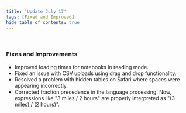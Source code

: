 ```yaml
---
title: 'Update July 17'
tags: [Fixed and Improved]
hide_table_of_contents: true
---
```



<ReleasePost>

<br />

### <FancyTitle icon={Hammer}>Fixes and Improvements</FancyTitle>

- Improved loading times for notebooks in reading mode.
- Fixed an issue with CSV uploads using drag and drop functionality.
- Resolved a problem with hidden tables on Safari where spaces were appearing incorrectly.
- Corrected fraction precedence in the language processing. Now, expressions like "3 miles / 2 hours" are properly interpreted as "(3 miles) / (2 hours)".

</ReleasePost>
